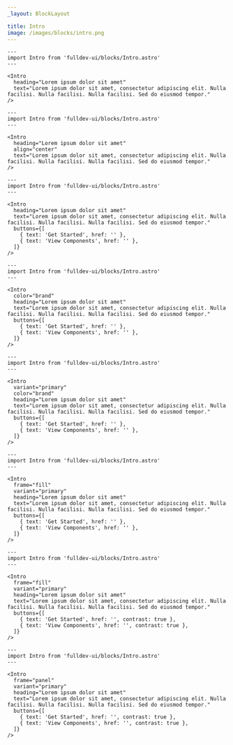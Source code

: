 ```yaml
---
_layout: BlockLayout

title: Intro
image: /images/blocks/intro.png
---
```


```astro live
---
import Intro from 'fulldev-ui/blocks/Intro.astro'
---

<Intro
  heading="Lorem ipsum dolor sit amet"
  text="Lorem ipsum dolor sit amet, consectetur adipiscing elit. Nulla facilisi. Nulla facilisi. Nulla facilisi. Sed do eiusmod tempor."
/>
```

```astro live
---
import Intro from 'fulldev-ui/blocks/Intro.astro'
---

<Intro
  heading="Lorem ipsum dolor sit amet"
  align="center"
  text="Lorem ipsum dolor sit amet, consectetur adipiscing elit. Nulla facilisi. Nulla facilisi. Nulla facilisi. Sed do eiusmod tempor."
/>
```

```astro live
---
import Intro from 'fulldev-ui/blocks/Intro.astro'
---

<Intro
  heading="Lorem ipsum dolor sit amet"
  text="Lorem ipsum dolor sit amet, consectetur adipiscing elit. Nulla facilisi. Nulla facilisi. Nulla facilisi. Sed do eiusmod tempor."
  buttons={[
    { text: 'Get Started', href: '' },
    { text: 'View Components', href: '' },
  ]}
/>
```

```astro live
---
import Intro from 'fulldev-ui/blocks/Intro.astro'
---

<Intro
  color="brand"
  heading="Lorem ipsum dolor sit amet"
  text="Lorem ipsum dolor sit amet, consectetur adipiscing elit. Nulla facilisi. Nulla facilisi. Nulla facilisi. Sed do eiusmod tempor."
  buttons={[
    { text: 'Get Started', href: '' },
    { text: 'View Components', href: '' },
  ]}
/>
```

```astro live
---
import Intro from 'fulldev-ui/blocks/Intro.astro'
---

<Intro
  variant="primary"
  color="brand"
  heading="Lorem ipsum dolor sit amet"
  text="Lorem ipsum dolor sit amet, consectetur adipiscing elit. Nulla facilisi. Nulla facilisi. Nulla facilisi. Sed do eiusmod tempor."
  buttons={[
    { text: 'Get Started', href: '' },
    { text: 'View Components', href: '' },
  ]}
/>
```

```astro live
---
import Intro from 'fulldev-ui/blocks/Intro.astro'
---

<Intro
  frame="fill"
  variant="primary"
  heading="Lorem ipsum dolor sit amet"
  text="Lorem ipsum dolor sit amet, consectetur adipiscing elit. Nulla facilisi. Nulla facilisi. Nulla facilisi. Sed do eiusmod tempor."
  buttons={[
    { text: 'Get Started', href: '' },
    { text: 'View Components', href: '' },
  ]}
/>
```

```astro live
---
import Intro from 'fulldev-ui/blocks/Intro.astro'
---

<Intro
  frame="fill"
  variant="primary"
  heading="Lorem ipsum dolor sit amet"
  text="Lorem ipsum dolor sit amet, consectetur adipiscing elit. Nulla facilisi. Nulla facilisi. Nulla facilisi. Sed do eiusmod tempor."
  buttons={[
    { text: 'Get Started', href: '', contrast: true },
    { text: 'View Components', href: '', contrast: true },
  ]}
/>
```

```astro live
---
import Intro from 'fulldev-ui/blocks/Intro.astro'
---

<Intro
  frame="panel"
  variant="primary"
  heading="Lorem ipsum dolor sit amet"
  text="Lorem ipsum dolor sit amet, consectetur adipiscing elit. Nulla facilisi. Nulla facilisi. Nulla facilisi. Sed do eiusmod tempor."
  buttons={[
    { text: 'Get Started', href: '', contrast: true },
    { text: 'View Components', href: '', contrast: true },
  ]}
/>
```
